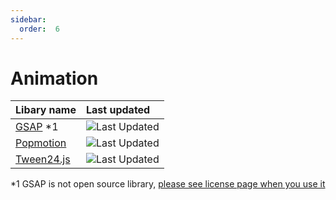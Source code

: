 ```yaml
---
sidebar:
  order:  6
---
```


# Animation

| Libary name | Last updated |
| --- | :-- |
| [GSAP](https://greensock.com/gsap/) \*1 | ![Last Updated](https://img.shields.io/github/last-commit/greensock/GSAP) |
| [Popmotion](https://popmotion.io/) | ![Last Updated](https://img.shields.io/github/last-commit/popmotion/popmotion) |
| [Tween24.js](https://github.com/a24/tween24js) | ![Last Updated](https://img.shields.io/github/last-commit/a24/tween24js) |

\*1 GSAP is not open source library, [please see license page when you use it](https://greensock.com/licensing/)
